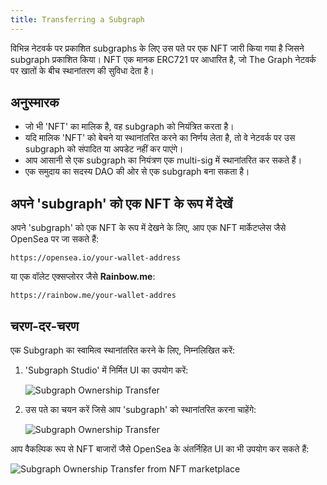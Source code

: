 ```yaml
---
title: Transferring a Subgraph
---
```


विभिन्न नेटवर्क पर प्रकाशित subgraphs के लिए उस पते पर एक NFT जारी किया गया है जिसने subgraph प्रकाशित किया। NFT एक मानक ERC721 पर आधारित है, जो The Graph नेटवर्क पर खातों के बीच स्थानांतरण की सुविधा देता है।

## अनुस्मारक 

- जो भी 'NFT' का मालिक है, वह subgraph को नियंत्रित करता है।
- यदि मालिक 'NFT' को बेचने या स्थानांतरित करने का निर्णय लेता है, तो वे नेटवर्क पर उस subgraph को संपादित या अपडेट नहीं कर पाएंगे।
- आप आसानी से एक subgraph का नियंत्रण एक multi-sig में स्थानांतरित कर सकते हैं।
- एक समुदाय का सदस्य DAO की ओर से एक subgraph बना सकता है।

## अपने 'subgraph' को एक NFT के रूप में देखें

अपने 'subgraph' को एक NFT के रूप में देखने के लिए, आप एक NFT मार्केटप्लेस जैसे OpenSea पर जा सकते हैं:

```
https://opensea.io/your-wallet-address
```

या एक वॉलेट एक्सप्लोरर जैसे **Rainbow.me**:

```
https://rainbow.me/your-wallet-addres
```

## चरण-दर-चरण

एक Subgraph का स्वामित्व स्थानांतरित करने के लिए, निम्नलिखित करें:

1. 'Subgraph Studio' में निर्मित UI का उपयोग करें:

   ![Subgraph Ownership Transfer](/img/subgraph-ownership-transfer-1.png)

2. उस पते का चयन करें जिसे आप 'subgraph' को स्थानांतरित करना चाहेंगे:

   ![Subgraph Ownership Transfer](/img/subgraph-ownership-transfer-2.png)

आप वैकल्पिक रूप से NFT बाजारों जैसे OpenSea के अंतर्निहित UI का भी उपयोग कर सकते हैं:

![Subgraph Ownership Transfer from NFT marketplace](/img/subgraph-ownership-transfer-nft-marketplace.png)
